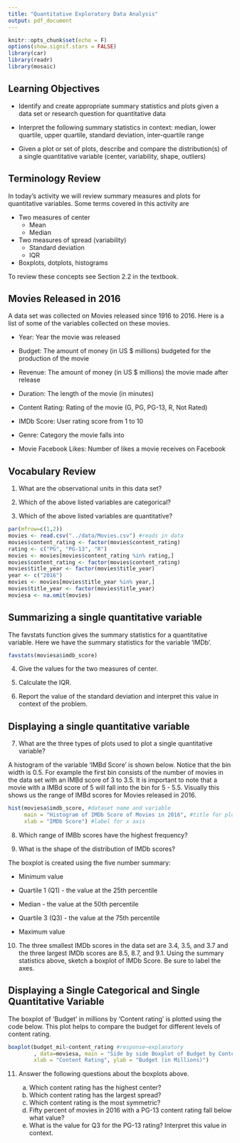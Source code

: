 ```yaml
---
title: "Quantitative Exploratory Data Analysis"
output: pdf_document
---
```


```r
knitr::opts_chunk$set(echo = F)
options(show.signif.stars = FALSE)
library(car)
library(readr)
library(mosaic)
```

## Learning Objectives

* Identify and create appropriate summary statistics and plots
  given a data set or research question for quantitative data
  
* Interpret the following summary statistics in context:
  median, lower quartile, upper quartile,
  standard deviation, inter-quartile range
  
* Given a plot or set of plots, describe and compare the distribution(s)
  of a single quantitative variable
  (center, variability, shape, outliers)
  
## Terminology Review

In today's activity we will review summary measures and plots for quantitative variables.  Some terms covered in this activity are

* Two measures of center
    * Mean
    * Median
* Two measures of spread (variability)
    * Standard deviation
    * IQR
* Boxplots, dotplots, histograms

To review these concepts see Section 2.2 in the textbook.  

## Movies Released in 2016

A data set was collected on Movies released since 1916 to 2016.  Here is a list of some of the variables collected on these movies.

* Year: Year the movie was released

* Budget: The amount of money (in US $ millions) budgeted for the production of the movie

* Revenue: The amount of money (in US $ millions) the movie made after release

* Duration: The length of the movie (in minutes)

* Content Rating: Rating of the movie (G, PG, PG-13, R, Not Rated)

* IMDb Score: User rating score from 1 to 10

* Genre: Category the movie falls into

* Movie Facebook Likes: Number of likes a movie receives on Facebook

## Vocabulary Review

1. What are the observational units in this data set?

\vspace{0.5in}

2. Which of the above listed variables are categorical?

\vspace{1in}

3. Which of the above listed variables are quantitative?

\vspace{1in}

```r
par(mfrow=c(1,2))
movies <- read.csv("../data/Movies.csv") #reads in data
movies$content_rating <- factor(movies$content_rating)
rating <- c("PG", "PG-13", "R")
movies <- movies[movies$content_rating %in% rating,]
movies$content_rating <- factor(movies$content_rating)
movies$title_year <- factor(movies$title_year)
year <- c("2016")
movies <- movies[movies$title_year %in% year,]
movies$title_year <- factor(movies$title_year)
moviesa <- na.omit(movies)
```

## Summarizing a single quantitative variable

The favstats function gives the summary statistics for a quantitative variable. Here we have the summary statistics for the variable 'IMDb'.

```r
favstats(moviesa$imdb_score)
```


4. Give the values for the two measures of center. 

\vspace{0.5in}

5. Calculate the IQR.

\vspace{0.5in}

6. Report the value of the standard deviation and interpret this value in context of the problem.
\vspace{1in}

## Displaying a single quantitative variable

7. What are the three types of plots used to plot a single quantitative variable?

\vspace{0.5in}

A histogram of the variable 'IMBd Score' is shown below.  Notice that the bin width is 0.5.  For example the first bin consists of the number of movies in the data set with an IMBd score of 3 to 3.5.  It is important to note that a movie with a IMBd score of 5 will fall into the bin for 5 - 5.5.  Visually this shows us the range of IMBd scores for Movies released in 2016.

```r
hist(moviesa$imdb_score, #dataset name and variable
     main = "Histogram of IMDb Score of Movies in 2016", #title for plot 
     xlab = "IMDb Score") #label for x axis
```


8. Which range of IMBb scores have the highest frequency?

\vspace{0.5in}

9. What is the shape of the distribution of IMDb scores?

\vspace{0.5in}

The boxplot is created using the five number summary:

* Minimum value

* Quartile 1 (Q1) - the value at the 25th percentile

* Median - the value at the 50th percentile

* Quartile 3 (Q3) - the value at the 75th percentile

* Maximum value 

10.  The three smallest IMDb scores in the data set are 3.4, 3.5, and 3.7 and the three largest IMDb scores are 8.5, 8.7, and 9.1.  Using the summary statistics above, sketch a boxplot of IMDb Score.  Be sure to label the axes.

\vspace{2in}

## Displaying a Single Categorical and Single Quantitative Variable

The boxplot of 'Budget' in millions by 'Content rating' is plotted using the code below.  This plot helps to compare the budget for different levels of content rating.

```r
boxplot(budget_mil~content_rating #response~explanatory 
        , data=moviesa, main = "Side by side Boxplot of Budget by Content Rating", 
        xlab = "Content Rating", ylab = "Budget (in Millions)")
```

11. Answer the following questions about the boxplots above.

    a. Which content rating has the highest center?
\vspace{0.5in}
    b. Which content rating has the largest spread?
\vspace{0.5in}
    c. Which content rating is the most symmetric?
\vspace{0.5in}
    d. Fifty percent of movies in 2016 with a PG-13 content rating fall below what value?
\vspace{0.5in}
    e.  What is the value for Q3 for the PG-13 rating?  Interpret this value in context.
\vspace{1in}


